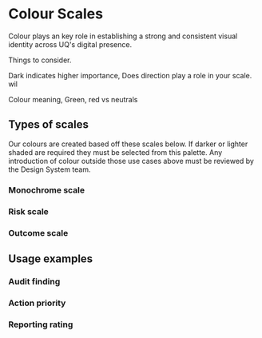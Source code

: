 
<Meta title="Patterns/Priority" />

# Colour Scales

Colour plays an key role in establishing a strong and consistent visual identity across UQ's digital presence.

Things to consider. 

Dark indicates higher importance, 
Does direction play a role in your scale. wil

Colour meaning, Green, red vs neutrals 


## Types of scales

Our colours are created based off these scales below. If darker or lighter shaded are required they must be selected from this palette. Any introduction of colour outside those use cases above must be reviewed by the Design System team.

### Monochrome scale
<Story of={ColourStories.scaleMonochrome} />

### Risk scale
<Story of={ColourStories.scaleRisk} />

### Outcome scale
<Story of={ColourStories.scaleOutcome} />

## Usage examples

### Audit finding
<Story of={ColourStories.auditFinding} />

### Action priority
<Story of={ColourStories.actionPriority} />

### Reporting rating
<Story of={ColourStories.reportingRating} />

